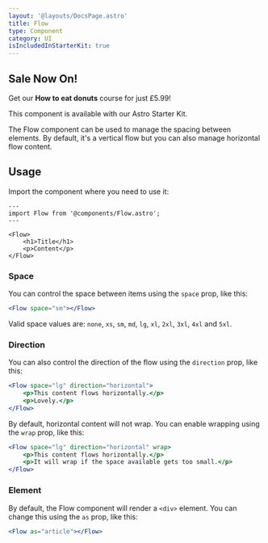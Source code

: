 ```yaml
---
layout: '@layouts/DocsPage.astro'
title: Flow
type: Component
category: UI
isIncludedInStarterKit: true
---
```



<div class="not-prose">
	<PatternDemo
		title="Flow"
		context="docs"
		component="Flow.astro"
		withContainer
	>
		<Flow space="sm">
			<h2>Sale Now On!</h2>
			<p>
				Get our <strong>How to eat donuts</strong> course for just
				£5.99!
			</p>
		</Flow>
	</PatternDemo>
</div>

This component is available with our Astro Starter Kit.

The Flow component can be used to manage the spacing between elements. By default, it's a vertical flow but you can also manage horizontal flow content.

## Usage

Import the component where you need to use it:

```astro
---
import Flow from '@components/Flow.astro';
---

<Flow>
	<h1>Title</h1>
	<p>Content</p>
</Flow>
```

### Space

You can control the space between items using the `space` prop, like this:

```jsx
<Flow space="sm"></Flow>
```

Valid space values are: `none`, `xs`, `sm`, `md`, `lg`, `xl`, `2xl`, `3xl`, `4xl` and `5xl`.

### Direction

You can also control the direction of the flow using the `direction` prop, like this:

```jsx
<Flow space="lg" direction="horizontal">
	<p>This content flows horizontally.</p>
	<p>Lovely.</p>
</Flow>
```

By default, horizontal content will not wrap. You can enable wrapping using the `wrap` prop, like this:

```jsx
<Flow space="lg" direction="horizontal" wrap>
	<p>This content flows horizontally.</p>
	<p>It will wrap if the space available gets too small.</p>
</Flow>
```

### Element

By default, the Flow component will render a `<div>` element. You can change this using the `as` prop, like this:

```jsx
<Flow as="article"></Flow>
```
